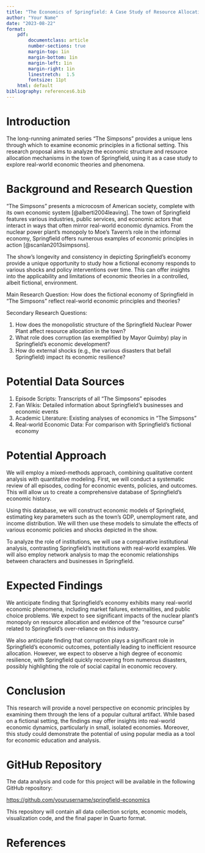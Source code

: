 ```yaml
---
title: "The Economics of Springfield: A Case Study of Resource Allocation in The Simpsons"
author: "Your Name"
date: "2023-08-22"
format:
    pdf:
        documentclass: article 
        number-sections: true
        margin-top: 1in
        margin-bottom: 1in
        margin-left: 1in
        margin-right: 1in
        linestretch:  1.5
        fontsize: 11pt
    html: default 
bibliography: references6.bib
---
```


# Introduction

The long-running animated series "The Simpsons" provides a unique lens through which to examine economic principles in a fictional setting. This research proposal aims to analyze the economic structure and resource allocation mechanisms in the town of Springfield, using it as a case study to explore real-world economic theories and phenomena.

# Background and Research Question

"The Simpsons" presents a microcosm of American society, complete with its own economic system [@alberti2004leaving]. The town of Springfield features various industries, public services, and economic actors that interact in ways that often mirror real-world economic dynamics. From the nuclear power plant's monopoly to Moe's Tavern's role in the informal economy, Springfield offers numerous examples of economic principles in action [@scanlan2013simpsons].

The show's longevity and consistency in depicting Springfield's economy provide a unique opportunity to study how a fictional economy responds to various shocks and policy interventions over time. This can offer insights into the applicability and limitations of economic theories in a controlled, albeit fictional, environment.

Main Research Question: How does the fictional economy of Springfield in "The Simpsons" reflect real-world economic principles and theories?

Secondary Research Questions:

1. How does the monopolistic structure of the Springfield Nuclear Power Plant affect resource allocation in the town?
2. What role does corruption (as exemplified by Mayor Quimby) play in Springfield's economic development?
3. How do external shocks (e.g., the various disasters that befall Springfield) impact its economic resilience?

# Potential Data Sources

1. Episode Scripts: Transcripts of all "The Simpsons" episodes
2. Fan Wikis: Detailed information about Springfield's businesses and economic events
3. Academic Literature: Existing analyses of economics in "The Simpsons"
4. Real-world Economic Data: For comparison with Springfield's fictional economy

# Potential Approach

We will employ a mixed-methods approach, combining qualitative content analysis with quantitative modeling. First, we will conduct a systematic review of all episodes, coding for economic events, policies, and outcomes. This will allow us to create a comprehensive database of Springfield's economic history.

Using this database, we will construct economic models of Springfield, estimating key parameters such as the town's GDP, unemployment rate, and income distribution. We will then use these models to simulate the effects of various economic policies and shocks depicted in the show.

To analyze the role of institutions, we will use a comparative institutional analysis, contrasting Springfield's institutions with real-world examples. We will also employ network analysis to map the economic relationships between characters and businesses in Springfield.

# Expected Findings

We anticipate finding that Springfield's economy exhibits many real-world economic phenomena, including market failures, externalities, and public choice problems. We expect to see significant impacts of the nuclear plant's monopoly on resource allocation and evidence of the "resource curse" related to Springfield's over-reliance on this industry.

We also anticipate finding that corruption plays a significant role in Springfield's economic outcomes, potentially leading to inefficient resource allocation. However, we expect to observe a high degree of economic resilience, with Springfield quickly recovering from numerous disasters, possibly highlighting the role of social capital in economic recovery.

# Conclusion

This research will provide a novel perspective on economic principles by examining them through the lens of a popular cultural artifact. While based on a fictional setting, the findings may offer insights into real-world economic dynamics, particularly in small, isolated economies. Moreover, this study could demonstrate the potential of using popular media as a tool for economic education and analysis.

# GitHub Repository

The data analysis and code for this project will be available in the following GitHub repository:

[https://github.com/yourusername/springfield-economics](https://github.com/yourusername/springfield-economics)

This repository will contain all data collection scripts, economic models, visualization code, and the final paper in Quarto format.

# References